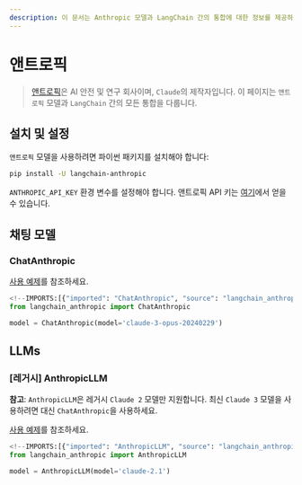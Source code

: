 ```yaml
---
description: 이 문서는 Anthropic 모델과 LangChain 간의 통합에 대한 정보를 제공하며, 설치 방법 및 사용 예제를 포함합니다.
---
```


# 앤트로픽

> [앤트로픽](https://www.anthropic.com/)은 AI 안전 및 연구 회사이며, `Claude`의 제작자입니다.
이 페이지는 `앤트로픽` 모델과 `LangChain` 간의 모든 통합을 다룹니다.

## 설치 및 설정

`앤트로픽` 모델을 사용하려면 파이썬 패키지를 설치해야 합니다:

```bash
pip install -U langchain-anthropic
```


`ANTHROPIC_API_KEY` 환경 변수를 설정해야 합니다.
앤트로픽 API 키는 [여기](https://console.anthropic.com/settings/keys)에서 얻을 수 있습니다.

## 채팅 모델

### ChatAnthropic

[사용 예제](/docs/integrations/chat/anthropic)를 참조하세요.

```python
<!--IMPORTS:[{"imported": "ChatAnthropic", "source": "langchain_anthropic", "docs": "https://api.python.langchain.com/en/latest/chat_models/langchain_anthropic.chat_models.ChatAnthropic.html", "title": "Anthropic"}]-->
from langchain_anthropic import ChatAnthropic

model = ChatAnthropic(model='claude-3-opus-20240229')
```


## LLMs

### [레거시] AnthropicLLM

**참고**: `AnthropicLLM`은 레거시 `Claude 2` 모델만 지원합니다.
최신 `Claude 3` 모델을 사용하려면 대신 `ChatAnthropic`을 사용하세요.

[사용 예제](/docs/integrations/llms/anthropic)를 참조하세요.

```python
<!--IMPORTS:[{"imported": "AnthropicLLM", "source": "langchain_anthropic", "docs": "https://api.python.langchain.com/en/latest/llms/langchain_anthropic.llms.AnthropicLLM.html", "title": "Anthropic"}]-->
from langchain_anthropic import AnthropicLLM

model = AnthropicLLM(model='claude-2.1')
```